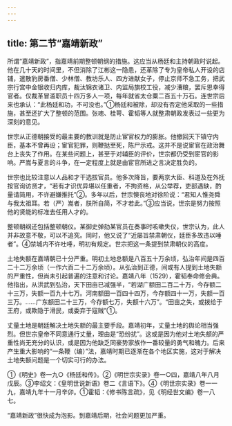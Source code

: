 ```yaml
---
---
---
```

title: 第二节“嘉靖新政”
---



所谓“嘉靖新政”，指嘉靖前期整顿朝纲的措施。这应当从杨廷和主持朝政时说起。他在几十天的时间里，不但消除了江彬这一隐患，还革除了专为皇帝私人开设的店铺，遣散豹房番僧、少林僧、教坊乐人、四方进献女子，停止京师不急工务，把武宗行宫中金银收归内库，裁汰锦衣诸卫、内监局旗校工役，减少漕粮，罢斥恩幸得官者。仅裁革冒滥职员十四万多人一项，每年就省太仓粟二百五十万石。连世宗后来也承认：“此杨廷和功，不可没也。”①杨廷和被除，却没有否定他采取的一些措施，甚至还扩大了整顿的范围。张璁、桂萼、霍韬等人就整肃朝政发表过一些更为深刻的意见。

世宗从正德朝接受的最主要的教训就是防止宦官权力的膨胀。他撤回天下镇守内臣，基本不曾再设；宦官犯罪，则鞭挞至死，陈尸示戒。这并不是说宦官在政治舞台上丧失了作用。在某些问题上，甚至于对辅臣的评价，世宗都仍受到宦官的影响。严嵩与夏言的斗争，在一定程度上就是由宦官所进之言决定胜负的。

世宗也比较注意以人品和才干选拔官员。他多次降旨，要两京大臣、科道及在外抚按官询访贤才，“若有才识优异堪以任重者，不拘资格，从公举荐，吏部遇缺，酌量请简用，不许避嫌推托”②。多年以后，世宗懊丧地对徐阶说：“君知人惟尧舜与我太祖耳。若（严）嵩者，朕所自简，不才若此。”③应当说，世宗是努力按照他的贤能的标准去任用人才的。

整顿朝纲还包括整顿朝仪。某御史弹劾某官员在奏事时咳嗽失仪，世宗认为，此人并非故意不敬，可以不追究。同时，他又说了“近屡旨禁肃朝仪，廷臣多故违以唾者”。④禁城内不许吐唾，明初有规定。世宗把这一条提到禁肃朝仪的高度。

土地失额在嘉靖朝已十分严重。明初土地总额是八百五十万余顷，弘治年间是四百二十二万余顷（一作六百二十二万余顷）。从弘治到正德，间或有人提到土地失额的严重性，但尚未引起普遍的注意和讨论。嘉靖八年（1529），霍韬奉命修会典。他指出，从洪武到弘治，天下田亩已减强半，“若湖广额田二百二十万，今存额二十三万，失额一百九十七万。河南额田一百四十四万，今存额四十一万，失额一百三万。……广东额田二十三万，今存额七万，失额十六万”。“田亩之失，或拨给于王府，或欺隐于滑民，或委弃于寇贼”①。

丈量土地是朝廷解决土地失额的最主要手段。嘉靖初年，丈量土地的舆论相当强烈。但世宗皇帝不同意通行丈量，理由是“恐纷扰”。这或是因为他对土地失额的严重性尚无充分的认识，或是因为他缺乏同豪势家族作一番较量的勇气和魄力。后来产生重大影响的“一条鞭（编）”法，嘉靖时期已逐渐在各个地区实施，这对于解决土地失额问题是一个切实可行的办法。

①《明史》卷一九○《杨廷和传》。②《明世宗实录》卷一○四，嘉靖八年八月戊辰。③李绍文：《皇明世说新语》卷二《言语下》。④《明世宗实录》卷一一九，嘉靖九年十一月辛卯。①霍韬：《修书陈言疏》，见《明经世文编》卷一八七。

“嘉靖新政”很快成为泡影。到嘉靖后期，社会问题更加严重。
